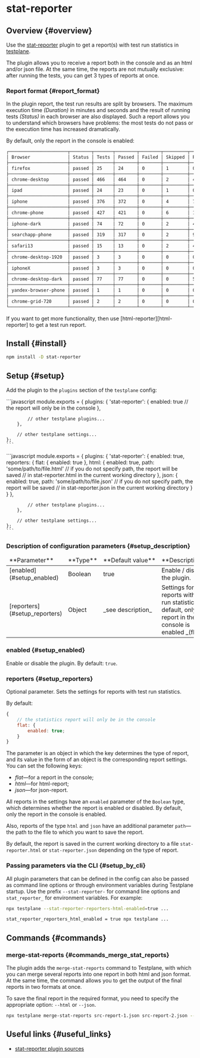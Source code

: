 

# stat-reporter

## Overview {#overview}

Use the [stat-reporter][stat-reporter] plugin to get a report(s) with test run statistics in [testplane][testplane].

The plugin allows you to receive a report both in the console and as an html and/or json file. At the same time, the reports are not mutually exclusive: after running the tests, you can get 3 types of reports at once.

### Report format {#report_format}

In the plugin report, the test run results are split by browsers. The maximum execution time _(Duration)_ in minutes and seconds and the result of running tests _(Status)_ in each browser are also displayed. Such a report allows you to understand which browsers have problems: the most tests do not pass or the execution time has increased dramatically.

By default, only the report in the console is enabled:

```bash
┌──────────────────────┬────────┬───────┬────────┬────────┬─────────┬─────────┬──────────┐
│ Browser              │ Status │ Tests │ Passed │ Failed │ Skipped │ Retries │ Duration │
├──────────────────────┼────────┼───────┼────────┼────────┼─────────┼─────────┼──────────┤
│ firefox              │ passed │ 25    │ 24     │ 0      │ 1       │ 0       │ 01:02    │
├──────────────────────┼────────┼───────┼────────┼────────┼─────────┼─────────┼──────────┤
│ chrome-desktop       │ passed │ 466   │ 464    │ 0      │ 2       │ 4       │ 07:40    │
├──────────────────────┼────────┼───────┼────────┼────────┼─────────┼─────────┼──────────┤
│ ipad                 │ passed │ 24    │ 23     │ 0      │ 1       │ 0       │ 01:27    │
├──────────────────────┼────────┼───────┼────────┼────────┼─────────┼─────────┼──────────┤
│ iphone               │ passed │ 376   │ 372    │ 0      │ 4       │ 7       │ 07:12    │
├──────────────────────┼────────┼───────┼────────┼────────┼─────────┼─────────┼──────────┤
│ chrome-phone         │ passed │ 427   │ 421    │ 0      │ 6       │ 14      │ 07:32    │
├──────────────────────┼────────┼───────┼────────┼────────┼─────────┼─────────┼──────────┤
│ iphone-dark          │ passed │ 74    │ 72     │ 0      │ 2       │ 4       │ 02:18    │
├──────────────────────┼────────┼───────┼────────┼────────┼─────────┼─────────┼──────────┤
│ searchapp-phone      │ passed │ 319   │ 317    │ 0      │ 2       │ 9       │ 10:00    │
├──────────────────────┼────────┼───────┼────────┼────────┼─────────┼─────────┼──────────┤
│ safari13             │ passed │ 15    │ 13     │ 0      │ 2       │ 4       │ 02:42    │
├──────────────────────┼────────┼───────┼────────┼────────┼─────────┼─────────┼──────────┤
│ chrome-desktop-1920  │ passed │ 3     │ 3      │ 0      │ 0       │ 0       │ 00:57    │
├──────────────────────┼────────┼───────┼────────┼────────┼─────────┼─────────┼──────────┤
│ iphoneX              │ passed │ 3     │ 3      │ 0      │ 0       │ 0       │ 00:36    │
├──────────────────────┼────────┼───────┼────────┼────────┼─────────┼─────────┼──────────┤
│ chrome-desktop-dark  │ passed │ 77    │ 77     │ 0      │ 0       │ 5       │ 01:33    │
├──────────────────────┼────────┼───────┼────────┼────────┼─────────┼─────────┼──────────┤
│ yandex-browser-phone │ passed │ 1     │ 1      │ 0      │ 0       │ 0       │ 00:28    │
├──────────────────────┼────────┼───────┼────────┼────────┼─────────┼─────────┼──────────┤
│ chrome-grid-720      │ passed │ 2     │ 2      │ 0      │ 0       │ 0       │ 00:49    │
└──────────────────────┴────────┴───────┴────────┴────────┴─────────┴─────────┴──────────┘
```

<Admonition type="info">
    If you want to get more functionality, then use [html-reporter][html-reporter] to get a test run
    report.
</Admonition>

## Install {#install}

```bash
npm install -D stat-reporter
```

## Setup {#setup}

Add the plugin to the `plugins` section of the `testplane` config:

<Tabs>
<TabItem value="Minimum config" label="Minimum config">
```javascript
    module.exports = {
        plugins: {
            'stat-reporter': {
                enabled: true
                // the report will only be in the console
            },

            // other testplane plugins...
        },

        // other testplane settings...
    };
    ```

</TabItem>

<TabItem value="Maximum config" label="Maximum config">
```javascript
    module.exports = {
        plugins: {
            'stat-reporter': {
                enabled: true,
                reporters: {
                    flat: {
                        enabled: true
                    },
                    html: {
                        enabled: true,
                        path: 'some/path/to/file.html'
                        // if you do not specify path, the report will be saved
                        // in stat-reporter.html in the current working directory
                    },
                    json: {
                        enabled: true,
                        path: 'some/path/to/file.json'
                        // if you do not specify path, the report will be saved
                        // in stat-reporter.json in the current working directory
                    }
                }
            },

            // other testplane plugins...
        },

        // other testplane settings...
    };
    ```

</TabItem>

</Tabs>

### Description of configuration parameters {#setup_description}

<table>
<thead>
<tr><td>**Parameter**</td><td>**Type**</td><td>**Default&nbsp;value**</td><td>**Description**</td></tr>
</thead>
<tbody>
<tr><td>[enabled](#setup_enabled)</td><td>Boolean</td><td>true</td><td>Enable / disable the plugin.</td></tr>
<tr><td>[reporters](#setup_reporters)</td><td>Object</td><td>_see&nbsp;description_</td><td>Settings for reports with test run statistics. By default, only the report in the console is enabled _(flat)_.</td></tr>

</tbody>
</table>

### enabled {#setup_enabled}

Enable or disable the plugin. By default: `true`.

### reporters {#setup_reporters}

Optional parameter. Sets the settings for reports with test run statistics.

By default:

```javascript
{
    // the statistics report will only be in the console
    flat: {
        enabled: true;
    }
}
```

The parameter is an object in which the key determines the type of report, and its value in the form of an object is the corresponding report settings. You can set the following keys:

-   _flat_—for a report in the console;
-   _html_—for html-report;
-   _json_—for json-report.

All reports in the settings have an `enabled` parameter of the `Boolean` type, which determines whether the report is enabled or disabled. By default, only the report in the console is enabled.

Also, reports of the type `html` and `json` have an additional parameter `path`—the path to the file to which you want to save the report.

By default, the report is saved in the current working directory to a file `stat-reporter.html` or `stat-reporter.json` depending on the type of report.

### Passing parameters via the CLI {#setup_by_cli}

All plugin parameters that can be defined in the config can also be passed as command line options or through environment variables during Testplane startup. Use the prefix `--stat-reporter-` for command line options and `stat_reporter_` for environment variables. For example:

```bash
npx testplane --stat-reporter-reporters-html-enabled=true ...
```

```bash
stat_reporter_reporters_html_enabled = true npx testplane ...
```

## Commands {#commands}

### merge-stat-reports {#commands_merge_stat_reports}

The plugin adds the `merge-stat-reports` command to Testplane, with which you can merge several reports into one report in both html and json format. At the same time, the command allows you to get the output of the final reports in two formats at once.

To save the final report in the required format, you need to specify the appropriate option: `--html` or `--json`.

```bash
npx testplane merge-stat-reports src-report-1.json src-report-2.json --html dest-html-report --json report.json
```

## Useful links {#useful_links}

-   [stat-reporter plugin sources][stat-reporter]

[stat-reporter]: https://github.com/gemini-testing/stat-reporter
[html-reporter]: ../../html-reporter/html-reporter-setup
[testplane]: https://github.com/gemini-testing/testplane
